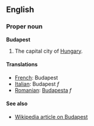 ==English==
===Proper noun===
'''Budapest'''

#The capital city of [[Hungary]].

====Translations====
*[[French]]: Budapest
*[[Italian]]: Budapest ''f''
*[[Romanian]]: [[Budapesta]] ''f''

====See also====
*[[en:Budapest|Wikipedia article on Budapest]]